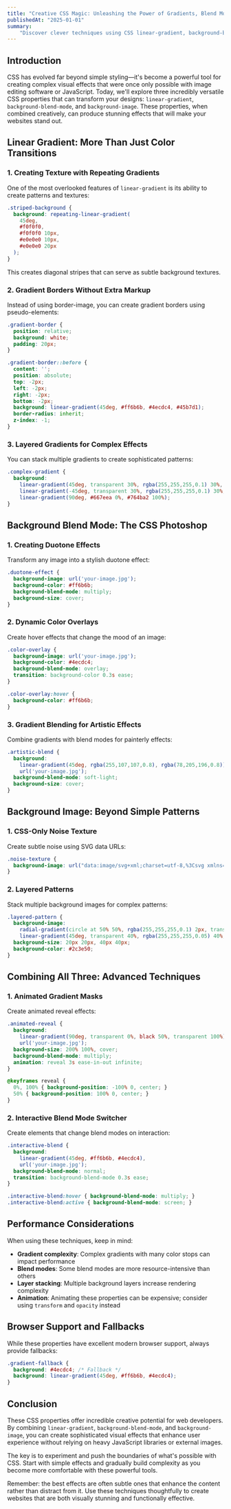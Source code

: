 ```yaml
---
title: "Creative CSS Magic: Unleashing the Power of Gradients, Blend Modes, and Background Images"
publishedAt: "2025-01-01"
summary:
    "Discover clever techniques using CSS linear-gradient, background-blend-mode, and background-image to create stunning visual effects without JavaScript"
---
```


## Introduction

CSS has evolved far beyond simple styling—it's become a powerful tool for creating complex visual effects that were once only possible with image editing software or JavaScript. Today, we'll explore three incredibly versatile CSS properties that can transform your designs: `linear-gradient`, `background-blend-mode`, and `background-image`. These properties, when combined creatively, can produce stunning effects that will make your websites stand out.

## Linear Gradient: More Than Just Color Transitions

### 1. Creating Texture with Repeating Gradients

One of the most overlooked features of `linear-gradient` is its ability to create patterns and textures:

```css
.striped-background {
  background: repeating-linear-gradient(
    45deg,
    #f0f0f0,
    #f0f0f0 10px,
    #e0e0e0 10px,
    #e0e0e0 20px
  );
}
```

This creates diagonal stripes that can serve as subtle background textures.

### 2. Gradient Borders Without Extra Markup

Instead of using border-image, you can create gradient borders using pseudo-elements:

```css
.gradient-border {
  position: relative;
  background: white;
  padding: 20px;
}

.gradient-border::before {
  content: '';
  position: absolute;
  top: -2px;
  left: -2px;
  right: -2px;
  bottom: -2px;
  background: linear-gradient(45deg, #ff6b6b, #4ecdc4, #45b7d1);
  border-radius: inherit;
  z-index: -1;
}
```

### 3. Layered Gradients for Complex Effects

You can stack multiple gradients to create sophisticated patterns:

```css
.complex-gradient {
  background: 
    linear-gradient(45deg, transparent 30%, rgba(255,255,255,0.1) 30%, rgba(255,255,255,0.1) 70%, transparent 70%),
    linear-gradient(-45deg, transparent 30%, rgba(255,255,255,0.1) 30%, rgba(255,255,255,0.1) 70%, transparent 70%),
    linear-gradient(90deg, #667eea 0%, #764ba2 100%);
}
```

## Background Blend Mode: The CSS Photoshop

### 1. Creating Duotone Effects

Transform any image into a stylish duotone effect:

```css
.duotone-effect {
  background-image: url('your-image.jpg');
  background-color: #ff6b6b;
  background-blend-mode: multiply;
  background-size: cover;
}
```

### 2. Dynamic Color Overlays

Create hover effects that change the mood of an image:

```css
.color-overlay {
  background-image: url('your-image.jpg');
  background-color: #4ecdc4;
  background-blend-mode: overlay;
  transition: background-color 0.3s ease;
}

.color-overlay:hover {
  background-color: #ff6b6b;
}
```

### 3. Gradient Blending for Artistic Effects

Combine gradients with blend modes for painterly effects:

```css
.artistic-blend {
  background: 
    linear-gradient(45deg, rgba(255,107,107,0.8), rgba(78,205,196,0.8)),
    url('your-image.jpg');
  background-blend-mode: soft-light;
  background-size: cover;
}
```

## Background Image: Beyond Simple Patterns

### 1. CSS-Only Noise Texture

Create subtle noise using SVG data URLs:

```css
.noise-texture {
  background-image: url("data:image/svg+xml;charset=utf-8,%3Csvg xmlns='http://www.w3.org/2000/svg' width='100' height='100' viewBox='0 0 100 100'%3E%3Cfilter id='noiseFilter'%3E%3CfeTurbulence type='fractalNoise' baseFrequency='0.85' numOctaves='4' stitchTiles='stitch'/%3E%3C/filter%3E%3Crect width='100%25' height='100%25' filter='url(%23noiseFilter)' opacity='0.3'/%3E%3C/svg%3E");
}
```

### 2. Layered Patterns

Stack multiple background images for complex patterns:

```css
.layered-pattern {
  background-image: 
    radial-gradient(circle at 50% 50%, rgba(255,255,255,0.1) 2px, transparent 2px),
    linear-gradient(45deg, transparent 40%, rgba(255,255,255,0.05) 40%, rgba(255,255,255,0.05) 60%, transparent 60%);
  background-size: 20px 20px, 40px 40px;
  background-color: #2c3e50;
}
```

## Combining All Three: Advanced Techniques

### 1. Animated Gradient Masks

Create animated reveal effects:

```css
.animated-reveal {
  background: 
    linear-gradient(90deg, transparent 0%, black 50%, transparent 100%),
    url('your-image.jpg');
  background-size: 200% 100%, cover;
  background-blend-mode: multiply;
  animation: reveal 3s ease-in-out infinite;
}

@keyframes reveal {
  0%, 100% { background-position: -100% 0, center; }
  50% { background-position: 100% 0, center; }
}
```

### 2. Interactive Blend Mode Switcher

Create elements that change blend modes on interaction:

```css
.interactive-blend {
  background: 
    linear-gradient(45deg, #ff6b6b, #4ecdc4),
    url('your-image.jpg');
  background-blend-mode: normal;
  transition: background-blend-mode 0.3s ease;
}

.interactive-blend:hover { background-blend-mode: multiply; }
.interactive-blend:active { background-blend-mode: screen; }
```

## Performance Considerations

When using these techniques, keep in mind:

- **Gradient complexity**: Complex gradients with many color stops can impact performance
- **Blend modes**: Some blend modes are more resource-intensive than others
- **Layer stacking**: Multiple background layers increase rendering complexity
- **Animation**: Animating these properties can be expensive; consider using `transform` and `opacity` instead

## Browser Support and Fallbacks

While these properties have excellent modern browser support, always provide fallbacks:

```css
.gradient-fallback {
  background: #4ecdc4; /* Fallback */
  background: linear-gradient(45deg, #ff6b6b, #4ecdc4);
}
```

## Conclusion

These CSS properties offer incredible creative potential for web developers. By combining `linear-gradient`, `background-blend-mode`, and `background-image`, you can create sophisticated visual effects that enhance user experience without relying on heavy JavaScript libraries or external images.

The key is to experiment and push the boundaries of what's possible with CSS. Start with simple effects and gradually build complexity as you become more comfortable with these powerful tools.

Remember: the best effects are often subtle ones that enhance the content rather than distract from it. Use these techniques thoughtfully to create websites that are both visually stunning and functionally effective.
